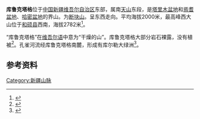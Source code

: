 {{Location map
 |China Xinjiang Bayingolin
 |mark=<!--dot-->Blue pog.svg
 |lat_deg=41|lat_min=29|lat_sec =46
 |lon_deg=88|lon_min=14|lon_sec =08
 |caption=库鲁克塔格在[[新疆|新疆]]的位置。
 |position=right
 |width=300
 |float=right
}}
'''库鲁克塔格'''位于[[中国|中国]][[新疆维吾尔自治区|新疆维吾尔自治区]]东部，属南[[天山|天山]]东段，是[[塔里木盆地|塔里木盆地]]和[[焉耆盆地|焉耆盆地]]、[[哈密盆地|哈密盆地]]的界山。为[[断块山|断块山]]。呈东西走向。平均海拔2000米，最高峰西大山位于[[和硕县|和硕县]]西南，海拔2782米<ref>{{cite book zh |author=辞海编纂委员会 |title=《辞海》（1999年版） |format=M |edition=1 |location=上海 |publisher=上海辞书出  版社 |date=2000 |pages= |id= ISBN 7-5326-0630-9}}</ref>。

“库鲁克塔格”在[[维吾尔语|维吾尔语]]中意为“干燥的山”。库鲁克塔格大部分岩石裸露，没有植被<ref>{{cite web | language = zh-cn | publisher = 中国新疆 | title = 库鲁克塔格山 | url = http://www.chinaxinjiang.cn/zt2010/37/7/t20060725_660615.htm | date = 2006-07-25 | accessdate = 2011-10-06 | archive-date = 2018-10-09 | archive-url = https://web.archive.org/web/20181009182103/http://www.chinaxinjiang.cn/zt2010/37/7/t20060725_660615.htm | dead-url = no }}</ref>。孔雀河流经库鲁克塔格南麓，形成有库尔勒大绿洲<ref>{{cite web | language = zh-cn | publisher = 塔河网 | title = 库鲁克塔格山前的金三角 | url = http://www.tahe.gov.cn/e/action/ShowInfo.php?classid=134&id=12962 | date = 2011-08-09 | accessdate = 2011-10-06 | archive-url = https://web.archive.org/web/20110909041838/http://www.tahe.gov.cn/e/action/ShowInfo.php?classid=134&id=12962 | archive-date = 2011-09-09 | dead-url = yes }}</ref>。

==参考资料==
{{reflist}}
[[Category:新疆山脉|Category:新疆山脉]]